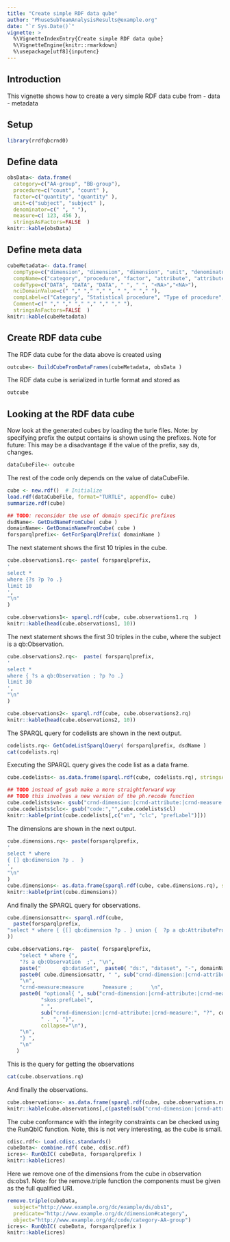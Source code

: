 ```yaml
---
title: "Create simple RDF data qube"
author: "PhuseSubTeamAnalysisResults@example.org"
date: "`r Sys.Date()`"
vignette: >
  %\VignetteIndexEntry{Create simple RDF data qube}
  %\VignetteEngine{knitr::rmarkdown}
  %\usepackage[utf8]{inputenc}
---
```


## Introduction
This vignette shows how to create a very simple RDF data cube from 
- data 
- metadata  

## Setup
```r
library(rrdfqbcrnd0)
```

## Define data
```r
obsData<- data.frame(
  category=c("AA-group", "BB-group"),
  procedure=c("count", "count" ),
  factor=c("quantity", "quantity" ),
  unit=c("subject", "subject" ),
  denominator=c(" ", " "),
  measure=c( 123, 456 ),
  stringsAsFactors=FALSE  )
knitr::kable(obsData)
```

## Define meta data
```r
cubeMetadata<- data.frame(
  compType=c("dimension", "dimension", "dimension", "unit", "denominator", "measure", "metadata"),
  compName=c("category", "procedure", "factor", "attribute", "attribute", "measure", "domainName"),
  codeType=c("DATA", "DATA", "DATA", " ", " ", "<NA>","<NA>"),
  nciDomainValue=c(" "," "," "," ", " ", " "," "),
  compLabel=c("Category", "Statistical procedure", "Type of procedure", "Result", "Unit", "Denominator", "EXAMPLE"),
  Comment=c(" "," "," "," "," "," "," "),
  stringsAsFactors=FALSE  )
knitr::kable(cubeMetadata)
```

## Create RDF data cube

The RDF data cube for the data above is created using
```r
outcube<- BuildCubeFromDataFrames(cubeMetadata, obsData )
```

The RDF data cube is serialized in turtle format and stored as
```r
outcube
```

## Looking at the RDF data cube

Now look at the generated cubes by loading the turle files. Note: by specifying prefix the output contains is shown using the prefixes.
Note for future: This may be a disadvantage if the value of the prefix, say ds, changes.

```r
dataCubeFile<- outcube
```

The rest of the code only depends on the value of dataCubeFile.

```r
cube <- new.rdf()  # Initialize
load.rdf(dataCubeFile, format="TURTLE", appendTo= cube)
summarize.rdf(cube)

## TODO: reconsider the use of domain specific prefixes
dsdName<- GetDsdNameFromCube( cube )
domainName<- GetDomainNameFromCube( cube )
forsparqlprefix<- GetForSparqlPrefix( domainName )

```

The next statement shows the first 10 triples in the cube.
```r

cube.observations1.rq<- paste( forsparqlprefix,
'
select *
where {?s ?p ?o .}
limit 10
',
"\n"
)

cube.observations1<- sparql.rdf(cube, cube.observations1.rq  )
knitr::kable(head(cube.observations1, 10))
```

The next statement shows the first 30 triples in the cube, 
where the subject is a qb:Observation.
```r

cube.observations2.rq<-  paste( forsparqlprefix,
'
select *
where { ?s a qb:Observation ; ?p ?o .}
limit 30
',
"\n"                               
)

cube.observations2<- sparql.rdf(cube, cube.observations2.rq)
knitr::kable(head(cube.observations2, 10))

```

The SPARQL query for codelists are shown in the next output.
```r
codelists.rq<- GetCodeListSparqlQuery( forsparqlprefix, dsdName )
cat(codelists.rq)
```

Executing the SPARQL query gives the code list as a data frame.
```r
cube.codelists<- as.data.frame(sparql.rdf(cube, codelists.rq), stringsAsFactors=FALSE)

## TODO instead of gsub make a more straightforward way
## TODO this involves a new version of the ph.recode function
cube.codelists$vn<- gsub("crnd-dimension:|crnd-attribute:|crnd-measure:","",cube.codelists$p)
cube.codelists$clc<- gsub("code:","",cube.codelists$cl)
knitr::kable(print(cube.codelists[,c("vn", "clc", "prefLabel")]))

```

The dimensions are shown in the next output.
```r

cube.dimensions.rq<- paste(forsparqlprefix,
'
select * where
{ [] qb:dimension ?p .  }
',
"\n"
)
cube.dimensions<- as.data.frame(sparql.rdf(cube, cube.dimensions.rq), stringsAsFactors=FALSE)
knitr::kable(print(cube.dimensions))

```

And finally the SPARQL query for observations.
```r

cube.dimensionsattr<- sparql.rdf(cube,
  paste(forsparqlprefix,
"select * where { {[] qb:dimension ?p . } union {  ?p a qb:AttributeProperty . } }"
))

cube.observations.rq<-  paste( forsparqlprefix,
    "select * where {",
    "?s a qb:Observation  ;", "\n",
    paste("       qb:dataSet",  paste0( "ds:", "dataset", "-", domainName), " ;", sep=" ", collapse="\n"), "\n",
    paste0( cube.dimensionsattr, " ", sub("crnd-dimension:|crnd-attribute:|crnd-measure:", "?", cube.dimensionsattr), ";", collapse="\n"),
    "\n",
    "crnd-measure:measure      ?measure ;      \n",
    paste0( "optional{ ", sub("crnd-dimension:|crnd-attribute:|crnd-measure:", "?", cube.dimensionsattr), " ",
           "skos:prefLabel",
           " ",
           sub("crnd-dimension:|crnd-attribute:|crnd-measure:", "?", cube.dimensionsattr), "value" ,
           " . ", "}",
           collapse="\n"),
    "\n",
    "} ",
    "\n"
   )

```

This is the query for getting the observations
```r
cat(cube.observations.rq)
```

And finally the observations.
```r
cube.observations<- as.data.frame(sparql.rdf(cube, cube.observations.rq ), stringsAsFactors=FALSE)
knitr::kable(cube.observations[,c(paste0(sub("crnd-dimension:|crnd-attribute:|crnd-measure:", "", cube.dimensionsattr), "value"),"measure")])
```

The cube conformance with the integrity constraints can be checked using the RunQbIC function.
Note, this is not very interesting, as the cube is small.
```r
cdisc.rdf<- Load.cdisc.standards()
cubeData<- combine.rdf( cube, cdisc.rdf)
icres<- RunQbIC( cubeData, forsparqlprefix )
knitr::kable(icres)
```

Here we remove one of the dimensions from the cube in observation ds:obs1. Note: for the remove.triple function the components must be given as the full qualified URI.
```r
remove.triple(cubeData,
  subject="http://www.example.org/dc/example/ds/obs1",
  predicate="http://www.example.org/dc/dimension#category",
  object="http://www.example.org/dc/code/category-AA-group")
icres<- RunQbIC( cubeData, forsparqlprefix )
knitr::kable(icres)
```
        

